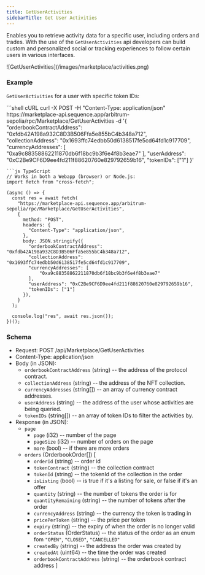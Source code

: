 ---
title: GetUserActivities
sidebarTitle: Get User Activities
---

Enables you to retrieve activity data for a specific user, including orders and trades. With the use of the `GetUserActivities` api developers can build custom and personalized social or tracking experiences to follow certain users in various interfaces.

<Frame>
![GetUserActivities](/images/marketplace/activities.png)
</Frame>

### Example

`GetUserActivities` for a user with specific token IDs:

<CodeGroup>
```shell cURL
curl -X POST -H "Content-Type: application/json" https://marketplace-api.sequence.app/arbitrum-sepolia/rpc/Marketplace/GetUserActivities -d '{
    "orderbookContractAddress": "0xfdb42A198a932C8D3B506Ffa5e855bC4b348a712",
    "collectionAddress": "0x1693ffc74edbb50d6138517fe5cd64fd1c917709",
    "currencyAddresses": [
        "0xa9c88358862211870db6f18bc9b3f6e4f8b3eae7"
    ],
    "userAddress": "0xC2Be9CF6D9ee4fd211f88620760e829792659b16",
    "tokenIDs": ["1"]
}'

```
```js TypeScript
// Works in both a Webapp (browser) or Node.js:
import fetch from "cross-fetch";

(async () => {
  const res = await fetch(
    "https://marketplace-api.sequence.app/arbitrum-sepolia/rpc/Marketplace/GetUserActivities",
    {
      method: "POST",
      headers: {
        "Content-Type": "application/json",
      },
      body: JSON.stringify({
        "orderbookContractAddress": "0xfdb42A198a932C8D3B506Ffa5e855bC4b348a712",
        "collectionAddress": "0x1693ffc74edbb50d6138517fe5cd64fd1c917709",
        "currencyAddresses": [
            "0xa9c88358862211870db6f18bc9b3f6e4f8b3eae7"
        ],
        "userAddress": "0xC2Be9CF6D9ee4fd211f88620760e829792659b16",
        "tokenIDs": ["1"]
      }),
    }
  );

  console.log("res", await res.json());
})();
``` 
</CodeGroup>

### Schema

- Request: POST /api/Marketplace/GetUserActivities
- Content-Type: application/json
- Body (in JSON):
  - `orderbookContractAddress` (string) -- the address of the protocol contract.
  - `collectionAddress` (string) -- the address of the NFT collection.
  - `currencyAddresses` (string[]) -- an array of currency contract addresses.
  - `userAddress` (string) -- the address of the user whose activities are being queried.
  - `tokenIDs` (string[]) -- an array of token IDs to filter the activities by.
- Response (in JSON):
  - `page`
    - `page` (i32) -- number of the page
    - `pageSize` (i32) -- number of orders on the page
    - `more` (bool) -- if there are more orders
  - `orders` (OrderbookOrder[])
    [
    - `orderId` (string) -- order id
    - `tokenContract` (string) -- the collection contract
    - `tokenId` (string) -- the tokenId of the collection in the order
    - `isListing` (bool) -- is true if it's a listing for sale, or false if it's an offer
    - `quantity` (string) -- the number of tokens the order is for
    - `quantityRemaining` (string) -- the number of tokens after the order
    - `currencyAddress` (string) -- the currency the token is trading in
    - `pricePerToken` (string) -- the price per token
    - `expiry` (string) -- the expiry of when the order is no longer valid
    - `orderStatus` (OrderStatus) -- the status of the order as an enum fom `"OPEN"`, `"CLOSED"`, `"CANCELLED"`
    - `createdBy` (string) -- the address the order was created by
    - `createdAt` (uint64) -- the time the order was created
    - `orderbookContractAddress` (string) -- the orderbook contract address
      ]
